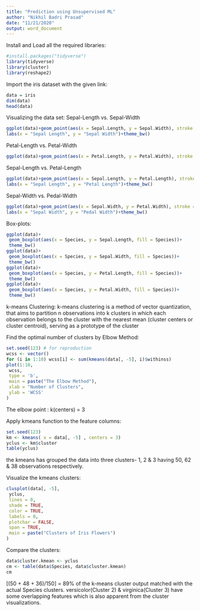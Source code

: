 ---
title: "Prediction using Unsupervised ML"
author: "Nikhil Badri Prasad"
date: "11/21/2020"
output: word_document
---

Install and Load all the required libraries:
```{r}
#install.packages("tidyverse")
library(tidyverse)
library(cluster)
library(reshape2)
```

Import the iris dataset with the given link:
```{r}
data = iris
dim(data)
head(data)
```

Visualizing the data set:
Sepal-Length vs. Sepal-Width
```{r}
ggplot(data)+geom_point(aes(x = Sepal.Length, y = Sepal.Width), stroke = 2)+facet_wrap(~ Species)+ 
labs(x = "Sepal Length", y = "Sepal Width")+theme_bw()
```

Petal-Length vs. Petal-Width
```{r}
ggplot(data)+geom_point(aes(x = Petal.Length, y = Petal.Width), stroke = 2)+facet_wrap(~ Species)+ labs(x = "Petal Length", y = "Petal Width")+theme_bw()
```

Sepal-Length vs. Petal-Length
```{r}
ggplot(data)+geom_point(aes(x = Sepal.Length, y = Petal.Length), stroke = 2)+facet_wrap(~ Species)+ 
labs(x = "Sepal Length", y = "Petal Length")+theme_bw()
```

Sepal-Width vs. Pedal-Width
```{r}
ggplot(data)+geom_point(aes(x = Sepal.Width, y = Petal.Width), stroke = 2)+facet_wrap(~ Species)+ 
labs(x = "Sepal Width", y = "Pedal Width")+theme_bw()
```

Box-plots:
```{r}
ggplot(data)+
 geom_boxplot(aes(x = Species, y = Sepal.Length, fill = Species))+
 theme_bw()
ggplot(data)+
 geom_boxplot(aes(x = Species, y = Sepal.Width, fill = Species))+
 theme_bw()
ggplot(data)+
 geom_boxplot(aes(x = Species, y = Petal.Length, fill = Species))+
 theme_bw()
ggplot(data)+
 geom_boxplot(aes(x = Species, y = Petal.Width, fill = Species))+
 theme_bw()
```

k-means Clustering:
k-means clustering is a method of vector quantization, that aims to partition n observations into k clusters in which each observation belongs to the cluster with the nearest mean (cluster centers or cluster centroid), serving as a prototype of the cluster

Find the optimal number of clusters by Elbow Method:

```{r}
set.seed(123) # for reproduction
wcss <- vector()
for (i in 1:10) wcss[i] <- sum(kmeans(data[, -5], i)$withinss)
plot(1:10,
 wcss,
 type = 'b',
 main = paste("The Elbow Method"),
 xlab = "Number of Clusters",
 ylab = 'WCSS'
)
```

The elbow point : k(centers) = 3

Apply kmeans function to the feature columns:
```{r}
set.seed(123)
km <- kmeans( x = data[, -5] , centers = 3)
yclus <- km$cluster
table(yclus)
```

the kmeans has grouped the data into three clusters- 1, 2 & 3 having 50, 62 & 38 observations respectively.

Visualize the kmeans clusters:
```{r}
clusplot(data[, -5],
 yclus,
 lines = 0,
 shade = TRUE,
 color = TRUE,
 labels = 0,
 plotchar = FALSE,
 span = TRUE,
 main = paste("Clusters of Iris Flowers")
)
```

Compare the clusters:
```{r}
data$cluster.kmean <- yclus
cm <- table(data$Species, data$cluster.kmean)
cm
```

[(50 + 48 + 36)/150] = 89% of the k-means cluster output matched with the actual Species clusters. versicolor(Cluster 2) & virginica(Cluster 3) have some overlapping features which is also apparent from the cluster visualizations.